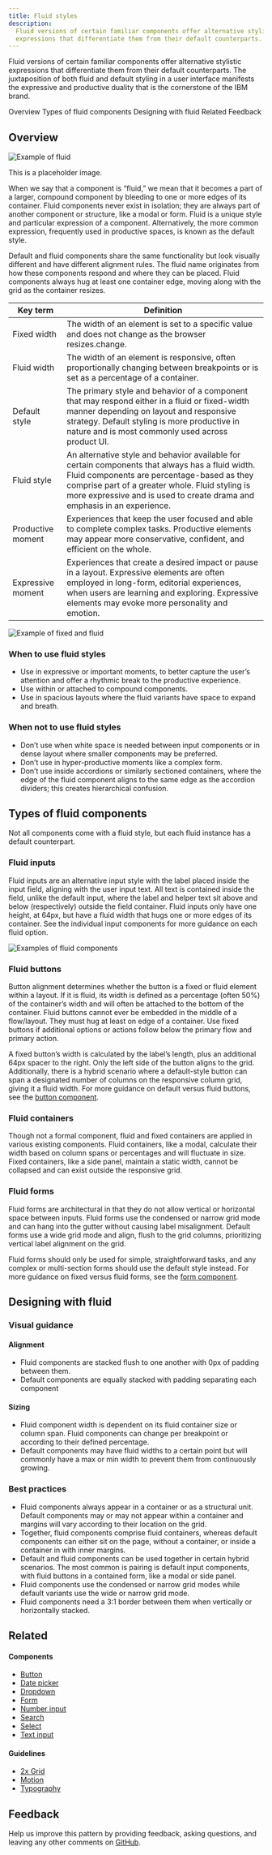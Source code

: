 ```yaml
---
title: Fluid styles
description:
  Fluid versions of certain familiar components offer alternative stylistic
  expressions that differentiate them from their default counterparts.
---
```


<PageDescription>

Fluid versions of certain familiar components offer alternative stylistic
expressions that differentiate them from their default counterparts. The
juxtaposition of both fluid and default styling in a user interface manifests
the expressive and productive duality that is the cornerstone of the IBM brand.

</PageDescription>

<AnchorLinks>
  <AnchorLink>Overview</AnchorLink>
  <AnchorLink>Types of fluid components</AnchorLink>
  <AnchorLink>Designing with fluid</AnchorLink>
  <AnchorLink>Related</AnchorLink>
  <AnchorLink>Feedback</AnchorLink>
</AnchorLinks>

## Overview

<Row>
<Column colLg={8}>

![Example of fluid](/images/10_Login_centered_736.png)

</Column>
</Row>

<Caption>This is a placeholder image.</Caption>

When we say that a component is “fluid,” we mean that it becomes a part of a
larger, compound component by bleeding to one or more edges of its container.
Fluid components never exist in isolation; they are always part of another
component or structure, like a modal or form. Fluid is a unique style and
particular expression of a component. Alternatively, the more common expression,
frequently used in productive spaces, is known as the default style.

Default and fluid components share the same functionality but look visually
different and have different alignment rules. The fluid name originates from how
these components respond and where they can be placed. Fluid components always
hug at least one container edge, moving along with the grid as the container
resizes.

| Key term          | Definition                                                                                                                                                                                                                                                                    |
| ----------------- | ----------------------------------------------------------------------------------------------------------------------------------------------------------------------------------------------------------------------------------------------------------------------------- |
| Fixed width       | The width of an element is set to a specific value and does not change as the browser resizes.change.                                                                                                                                                                         |
| Fluid width       | The width of an element is responsive, often proportionally changing between breakpoints or is set as a percentage of a container.                                                                                                                                            |
| Default style     | The primary style and behavior of a component that may respond either in a fluid or fixed-width manner depending on layout and responsive strategy. Default styling is more productive in nature and is most commonly used across product UI.                                 |
| Fluid style       | An alternative style and behavior available for certain components that always has a fluid width. Fluid components are percentage-based as they comprise part of a greater whole. Fluid styling is more expressive and is used to create drama and emphasis in an experience. |
| Productive moment | Experiences that keep the user focused and able to complete complex tasks. Productive elements may appear more conservative, confident, and efficient on the whole.                                                                                                           |
| Expressive moment | Experiences that create a desired impact or pause in a layout. Expressive elements are often employed in long-form, editorial experiences, when users are learning and exploring. Expressive elements may evoke more personality and emotion.                                 |

<Row>
<Column colLg={8}>

![Example of fixed and fluid](/images/Layout_overview_Fluid-base-unit.svg)

</Column>
</Row>

### When to use fluid styles

- Use in expressive or important moments, to better capture the user’s attention
  and offer a rhythmic break to the productive experience.
- Use within or attached to compound components.
- Use in spacious layouts where the fluid variants have space to expand and
  breath.

### When not to use fluid styles

- Don’t use when white space is needed between input components or in dense
  layout where smaller components may be preferred.
- Don’t use in hyper-productive moments like a complex form.
- Don’t use inside accordions or similarly sectioned containers, where the edge
  of the fluid component aligns to the same edge as the accordion dividers; this
  creates hierarchical confusion.

## Types of fluid components

Not all components come with a fluid style, but each fluid instance has a
default counterpart.

### Fluid inputs

Fluid inputs are an alternative input style with the label placed inside the
input field, aligning with the user input text. All text is contained inside the
field, unlike the default input, where the label and helper text sit above and
below (respectively) outside the field container. Fluid inputs only have one
height, at 64px, but have a fluid width that hugs one or more edges of its
container. See the individual input components for more guidance on each fluid
option.

<Row>
<Column colLg={12}>

![Examples of fluid components](/images/fluid-pattern-inputs-1.png)

</Column>
</Row>

### Fluid buttons

Button alignment determines whether the button is a fixed or fluid element
within a layout. If it is fluid, its width is defined as a percentage (often
50%) of the container’s width and will often be attached to the bottom of the
container. Fluid buttons cannot ever be embedded in the middle of a flow/layout.
They must hug at least on edge of a container. Use fixed buttons if additional
options or actions follow below the primary flow and primary action.

A fixed button’s width is calculated by the label’s length, plus an additional
64px spacer to the right. Only the left side of the button aligns to the grid.
Additionally, there is a hybrid scenario where a default-style button can span a
designated number of columns on the responsive column grid, giving it a fluid
width. For more guidance on default versus fluid buttons, see the
[button component](/components/button/usage/#alignment).

### Fluid containers

Though not a formal component, fluid and fixed containers are applied in various
existing components. Fluid containers, like a modal, calculate their width based
on column spans or percentages and will fluctuate in size. Fixed containers,
like a side panel, maintain a static width, cannot be collapsed and can exist
outside the responsive grid.

### Fluid forms

Fluid forms are architectural in that they do not allow vertical or horizontal
space between inputs. Fluid forms use the condensed or narrow grid mode and can
hang into the gutter without causing label misalignment. Default forms use a
wide grid mode and align, flush to the grid columns, prioritizing vertical label
alignment on the grid.

Fluid forms should only be used for simple, straightforward tasks, and any
complex or multi-section forms should use the default style instead. For more
guidance on fixed versus fluid forms, see the
[form component](/components/form/usage/).

## Designing with fluid

### Visual guidance

#### Alignment

- Fluid components are stacked flush to one another with 0px of padding between
  them.
- Default components are equally stacked with padding separating each component

#### Sizing

- Fluid component width is dependent on its fluid container size or column span.
  Fluid components can change per breakpoint or according to their defined
  percentage.
- Default components may have fluid widths to a certain point but will commonly
  have a max or min width to prevent them from continuously growing.

### Best practices

- Fluid components always appear in a container or as a structural unit. Default
  components may or may not appear within a container and margins will vary
  according to their location on the grid.
- Together, fluid components comprise fluid containers, whereas default
  components can either sit on the page, without a container, or inside a
  container in with inner margins.
- Default and fluid components can be used together in certain hybrid scenarios.
  The most common is pairing is default input components, with fluid buttons in
  a contained form, like a modal or side panel.
- Fluid components use the condensed or narrow grid modes while default variants
  use the wide or narrow grid mode.
- Fluid components need a 3:1 border between them when vertically or
  horizontally stacked.

## Related

#### Components

- [Button](/components/button/usage)
- [Date picker](/components/date-picker/usage/)
- [Dropdown](/components/dropdown/usage/)
- [Form](/components/form/usage/)
- [Number input](/components/number-input/usage/)
- [Search](/components/search/usage/)
- [Select](/components/select/usage/)
- [Text input](/components/text-input/usage/)

#### Guidelines

- [2x Grid](/guidelines/2x-grid/overview/)
- [Motion](/guidelines/motion/overview/)
- [Typography](/guidelines/typography/style-strategies)

## Feedback

Help us improve this pattern by providing feedback, asking questions, and
leaving any other comments on
[GitHub](https://github.com/carbon-design-system/carbon-website/issues/new?assignees=&labels=feedback&template=feedback.md).
